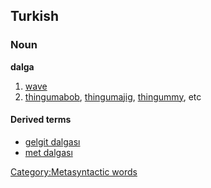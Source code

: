 ==Turkish==
===Noun===
'''dalga'''

# [[wave]]
# [[thingumabob]], [[thingumajig]], [[thingummy]], etc

====Derived terms====
*[[gelgit dalgası]]
*[[met dalgası]]

[[Category:Metasyntactic words]]